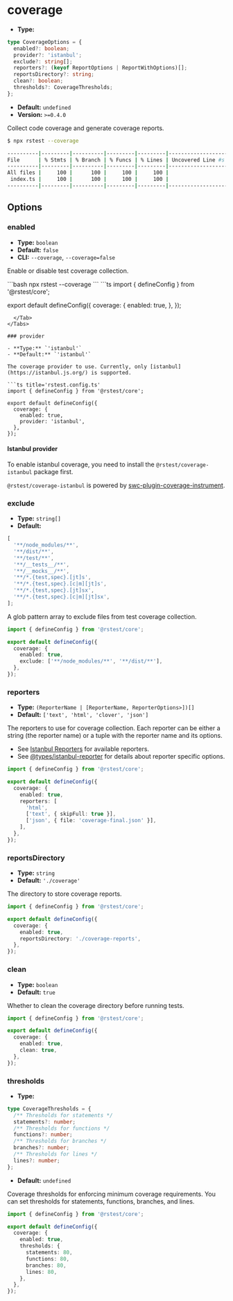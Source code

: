 # coverage

- **Type:**

```ts
type CoverageOptions = {
  enabled?: boolean;
  provider?: 'istanbul';
  exclude?: string[];
  reporters?: (keyof ReportOptions | ReportWithOptions)[];
  reportsDirectory?: string;
  clean?: boolean;
  thresholds?: CoverageThresholds;
};
```

- **Default:** `undefined`
- **Version:** `>=0.4.0`

Collect code coverage and generate coverage reports.

```bash
$ npx rstest --coverage

----------|---------|----------|---------|---------|-------------------
File      | % Stmts | % Branch | % Funcs | % Lines | Uncovered Line #s
----------|---------|----------|---------|---------|-------------------
All files |     100 |      100 |     100 |     100 |
 index.ts |     100 |      100 |     100 |     100 |
----------|---------|----------|---------|---------|-------------------
```

## Options

### enabled

- **Type:** `boolean`
- **Default:** `false`
- **CLI:** `--coverage`, `--coverage=false`

Enable or disable test coverage collection.


<Tabs defaultValue='rstest.config.ts'>
  <Tab label="CLI">
  ```bash
  npx rstest --coverage
  ```
  </Tab>
  <Tab label="rstest.config.ts">
```ts
import { defineConfig } from '@rstest/core';

export default defineConfig({
  coverage: {
    enabled: true,
  },
});
```
  </Tab>
</Tabs>

### provider

- **Type:** `'istanbul'`
- **Default:** `'istanbul'`

The coverage provider to use. Currently, only [istanbul](https://istanbul.js.org/) is supported.

```ts title='rstest.config.ts'
import { defineConfig } from '@rstest/core';

export default defineConfig({
  coverage: {
    enabled: true,
    provider: 'istanbul',
  },
});
```

#### Istanbul provider

To enable istanbul coverage, you need to install the `@rstest/coverage-istanbul` package first.


<PackageManagerTabs command="add @rstest/coverage-istanbul -D" />

`@rstest/coverage-istanbul` is powered by [swc-plugin-coverage-instrument](https://github.com/kwonoj/swc-plugin-coverage-instrument).

### exclude

- **Type:** `string[]`
- **Default:**

```ts
[
  '**/node_modules/**',
  '**/dist/**',
  '**/test/**',
  '**/__tests__/**',
  '**/__mocks__/**',
  '**/*.{test,spec}.[jt]s',
  '**/*.{test,spec}.[c|m][jt]s',
  '**/*.{test,spec}.[jt]sx',
  '**/*.{test,spec}.[c|m][jt]sx',
];
```

A glob pattern array to exclude files from test coverage collection.

```ts title='rstest.config.ts'
import { defineConfig } from '@rstest/core';

export default defineConfig({
  coverage: {
    enabled: true,
    exclude: ['**/node_modules/**', '**/dist/**'],
  },
});
```

### reporters

- **Type:** `(ReporterName | [ReporterName, ReporterOptions>])[]`
- **Default:** `['text', 'html', 'clover', 'json']`

The reporters to use for coverage collection. Each reporter can be either a string (the reporter name) or a tuple with the reporter name and its options.

- See [Istanbul Reporters](https://istanbul.js.org/docs/advanced/alternative-reporters/) for available reporters.
- See [@types/istanbul-reporter](https://github.com/DefinitelyTyped/DefinitelyTyped/blob/master/types/istanbul-reports/index.d.ts) for details about reporter specific options.

```ts title='rstest.config.ts'
import { defineConfig } from '@rstest/core';

export default defineConfig({
  coverage: {
    enabled: true,
    reporters: [
      'html',
      ['text', { skipFull: true }],
      ['json', { file: 'coverage-final.json' }],
    ],
  },
});
```

### reportsDirectory

- **Type:** `string`
- **Default:** `'./coverage'`

The directory to store coverage reports.

```ts title='rstest.config.ts'
import { defineConfig } from '@rstest/core';

export default defineConfig({
  coverage: {
    enabled: true,
    reportsDirectory: './coverage-reports',
  },
});
```

### clean

- **Type:** `boolean`
- **Default:** `true`

Whether to clean the coverage directory before running tests.

```ts title='rstest.config.ts'
import { defineConfig } from '@rstest/core';

export default defineConfig({
  coverage: {
    enabled: true,
    clean: true,
  },
});
```

### thresholds

- **Type:**

```ts
type CoverageThresholds = {
  /** Thresholds for statements */
  statements?: number;
  /** Thresholds for functions */
  functions?: number;
  /** Thresholds for branches */
  branches?: number;
  /** Thresholds for lines */
  lines?: number;
};
```

- **Default:** `undefined`

Coverage thresholds for enforcing minimum coverage requirements. You can set thresholds for statements, functions, branches, and lines.

```ts title='rstest.config.ts'
import { defineConfig } from '@rstest/core';

export default defineConfig({
  coverage: {
    enabled: true,
    thresholds: {
      statements: 80,
      functions: 80,
      branches: 80,
      lines: 80,
    },
  },
});
```
